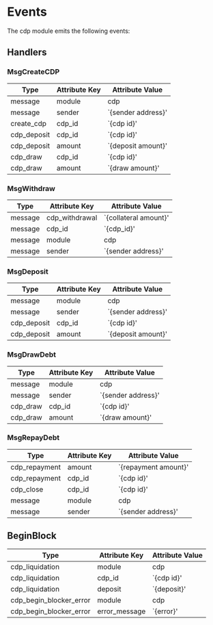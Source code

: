 
# Events

The cdp module emits the following events:

## Handlers

### MsgCreateCDP

| Type        | Attribute Key | Attribute Value     |
| ----------- | ------------- | ------------------- |
| message     | module        | cdp                 |
| message     | sender        | `\{sender address}' |
| create_cdp  | cdp_id        | `\{cdp id}'         |
| cdp_deposit | cdp_id        | `\{cdp id}'         |
| cdp_deposit | amount        | `\{deposit amount}' |
| cdp_draw    | cdp_id        | `\{cdp id}'         |
| cdp_draw    | amount        | `\{draw amount}'    |

### MsgWithdraw

| Type    | Attribute Key  | Attribute Value        |
| ------- | -------------- | ---------------------- |
| message | cdp_withdrawal | `\{collateral amount}' |
| message | cdp_id         | `\{cdp_id}'            |
| message | module         | cdp                    |
| message | sender         | `\{sender address}'    |

### MsgDeposit

| Type        | Attribute Key | Attribute Value     |
| ----------- | ------------- | ------------------- |
| message     | module        | cdp                 |
| message     | sender        | `\{sender address}' |
| cdp_deposit | cdp_id        | `\{cdp id}'         |
| cdp_deposit | amount        | `\{deposit amount}' |

### MsgDrawDebt

| Type     | Attribute Key | Attribute Value     |
| -------- | ------------- | ------------------- |
| message  | module        | cdp                 |
| message  | sender        | `\{sender address}' |
| cdp_draw | cdp_id        | `\{cdp id}'         |
| cdp_draw | amount        | `\{draw amount}'    |

### MsgRepayDebt

| Type          | Attribute Key | Attribute Value       |
| ------------- | ------------- | --------------------- |
| cdp_repayment | amount        | `\{repayment amount}' |
| cdp_repayment | cdp_id        | `\{cdp id}'           |
| cdp_close     | cdp_id        | `\{cdp id}'           |
| message       | module        | cdp                   |
| message       | sender        | `\{sender address}'   |

## BeginBlock

| Type                    | Attribute Key | Attribute Value |
| ----------------------- | ------------- | --------------- |
| cdp_liquidation         | module        | cdp             |
| cdp_liquidation         | cdp_id        | `\{cdp id}'     |
| cdp_liquidation         | deposit       | `\{deposit}'    |
| cdp_begin_blocker_error | module        | cdp             |
| cdp_begin_blocker_error | error_message | `\{error}'      |


>
